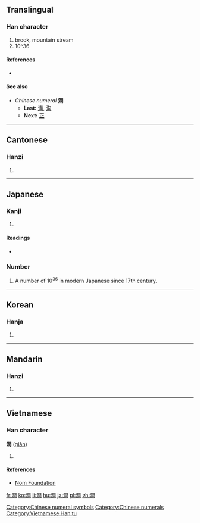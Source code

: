{{also|涧}}
==Translingual==

===Han character===
{{Han char|rn=85|rad=水|as=12|sn=15|four=37120|canj=EANA}}

# brook, mountain stream
# 10^36

====References====
* {{Han ref|kx=0652.321|dj=1060.030|hdz=80024.140|uh=6F97|ud=28567|bh=BCEE|bd=48366}}

====See also====
* ''Chinese numeral'' '''澗'''
** '''Last:''' [[溝]], [[沟]]
** '''Next:''' [[正]]

[[Category:Chinese numeral symbols]]
[[Category:Chinese numerals]]

----

==Cantonese==

===Hanzi===
{{yue-hanzi|jyut=[[gaan3]]|y=gaan3|sim=涧}}

# {{defn|lang=yue|sort=水12}}

----

==Japanese==

===Kanji===
{{ja-kanji|grade=|rs=水12}}

# {{defn|lang=ja|sort=水12}}

====Readings====
* {{ja-readings|on=[[かん]] (kan), [[けん]] (ken)|kun=[[たに]] (tani), [[たにみず]] (tanimizu)}}

===Number===
{{ja-pos|k|numeral symbol|hira=かん|rom=kan|hidx=10^36}}

# A number of 10<sup>36</sup> in modern Japanese since 17th century.

----

==Korean==

===Hanja===
{{ko-hanja|hangeul=간|eumhun=산골물|rv=gan|mr=kan|y=kan}}

# {{defn|lang=ko|sort=水12}}

----

==Mandarin==

===Hanzi===
{{cmn-hanzi|sim=涧|pin=[[jiàn]] ([[jian4]])|wg=chien<sup>4</sup>}}

# {{defn|lang=cmn|sort=水12}}

----

==Vietnamese==

===Han character===
'''澗''' ([[giản]])

# {{defn|lang=vi}}

====References====
* [http://nomfoundation.org/common/nom_details.php?codepoint=6f97&img=1 Nom Foundation]

[[Category:Vietnamese Han tu]]

[[fr:澗]]
[[ko:澗]]
[[li:澗]]
[[hu:澗]]
[[ja:澗]]
[[pl:澗]]
[[zh:澗]]